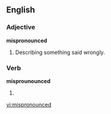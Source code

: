 ==English==

===Adjective===
'''mispronounced'''

# Describing something said wrongly.

===Verb===
'''misprounounced'''

# {{past of|[[mispronounce]]}}

[[vi:mispronounced]]
